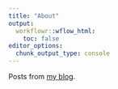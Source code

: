 ```yaml
---
title: "About"
output:
  workflowr::wflow_html:
    toc: false
editor_options:
  chunk_output_type: console
---
```


Posts from [my blog](https://davetang.org/muse/).
